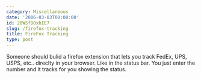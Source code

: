 ```yaml
---
category: Miscellaneous
date: '2006-03-03T00:00:00'
id: 20WSfDOxhIE7
slug: /firefox-tracking
title: FireFox Tracking
type: post
---
```


Someone should bulid a firefox extension that lets you track FedEx,
UPS, USPS, etc.. direclty in your browser. Like in the status bar.
You just enter the number and it tracks for you showing the status.